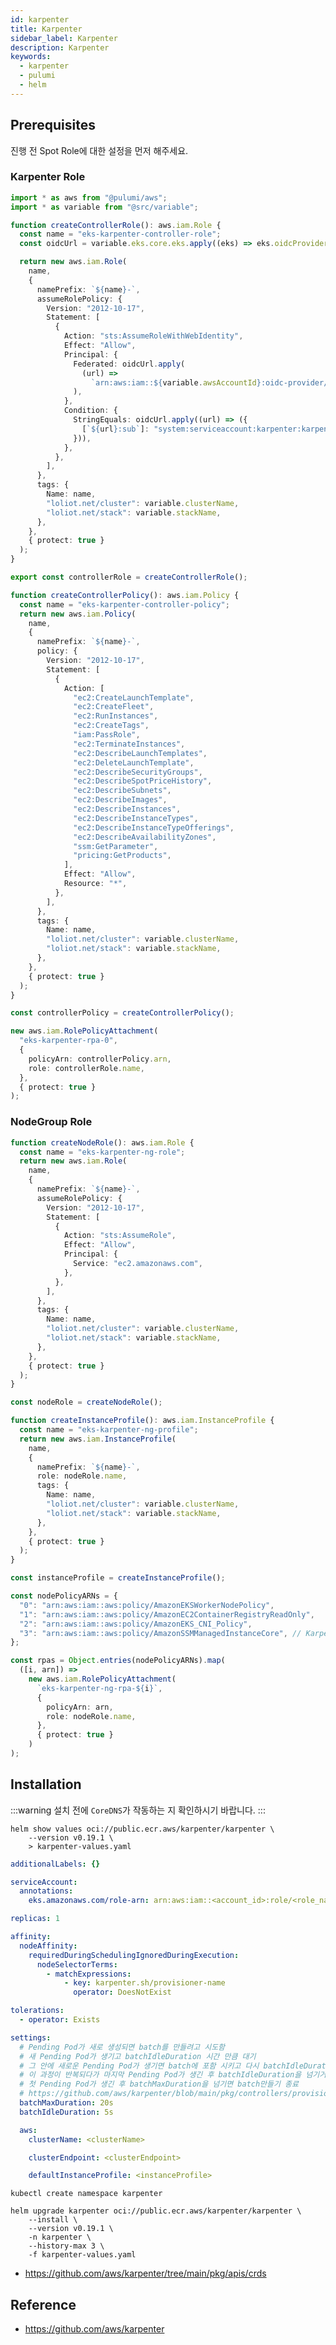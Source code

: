 ```yaml
---
id: karpenter
title: Karpenter
sidebar_label: Karpenter
description: Karpenter
keywords:
  - karpenter
  - pulumi
  - helm
---
```


## Prerequisites

진행 전 Spot Role에 대한 설정을 먼저 해주세요.

### Karpenter Role

```typescript
import * as aws from "@pulumi/aws";
import * as variable from "@src/variable";

function createControllerRole(): aws.iam.Role {
  const name = "eks-karpenter-controller-role";
  const oidcUrl = variable.eks.core.eks.apply((eks) => eks.oidcProvider.url);

  return new aws.iam.Role(
    name,
    {
      namePrefix: `${name}-`,
      assumeRolePolicy: {
        Version: "2012-10-17",
        Statement: [
          {
            Action: "sts:AssumeRoleWithWebIdentity",
            Effect: "Allow",
            Principal: {
              Federated: oidcUrl.apply(
                (url) =>
                  `arn:aws:iam::${variable.awsAccountId}:oidc-provider/${url}`
              ),
            },
            Condition: {
              StringEquals: oidcUrl.apply((url) => ({
                [`${url}:sub`]: "system:serviceaccount:karpenter:karpenter",
              })),
            },
          },
        ],
      },
      tags: {
        Name: name,
        "loliot.net/cluster": variable.clusterName,
        "loliot.net/stack": variable.stackName,
      },
    },
    { protect: true }
  );
}

export const controllerRole = createControllerRole();

function createControllerPolicy(): aws.iam.Policy {
  const name = "eks-karpenter-controller-policy";
  return new aws.iam.Policy(
    name,
    {
      namePrefix: `${name}-`,
      policy: {
        Version: "2012-10-17",
        Statement: [
          {
            Action: [
              "ec2:CreateLaunchTemplate",
              "ec2:CreateFleet",
              "ec2:RunInstances",
              "ec2:CreateTags",
              "iam:PassRole",
              "ec2:TerminateInstances",
              "ec2:DescribeLaunchTemplates",
              "ec2:DeleteLaunchTemplate",
              "ec2:DescribeSecurityGroups",
              "ec2:DescribeSpotPriceHistory",
              "ec2:DescribeSubnets",
              "ec2:DescribeImages",
              "ec2:DescribeInstances",
              "ec2:DescribeInstanceTypes",
              "ec2:DescribeInstanceTypeOfferings",
              "ec2:DescribeAvailabilityZones",
              "ssm:GetParameter",
              "pricing:GetProducts",
            ],
            Effect: "Allow",
            Resource: "*",
          },
        ],
      },
      tags: {
        Name: name,
        "loliot.net/cluster": variable.clusterName,
        "loliot.net/stack": variable.stackName,
      },
    },
    { protect: true }
  );
}

const controllerPolicy = createControllerPolicy();

new aws.iam.RolePolicyAttachment(
  "eks-karpenter-rpa-0",
  {
    policyArn: controllerPolicy.arn,
    role: controllerRole.name,
  },
  { protect: true }
);
```

### NodeGroup Role

```typescript
function createNodeRole(): aws.iam.Role {
  const name = "eks-karpenter-ng-role";
  return new aws.iam.Role(
    name,
    {
      namePrefix: `${name}-`,
      assumeRolePolicy: {
        Version: "2012-10-17",
        Statement: [
          {
            Action: "sts:AssumeRole",
            Effect: "Allow",
            Principal: {
              Service: "ec2.amazonaws.com",
            },
          },
        ],
      },
      tags: {
        Name: name,
        "loliot.net/cluster": variable.clusterName,
        "loliot.net/stack": variable.stackName,
      },
    },
    { protect: true }
  );
}

const nodeRole = createNodeRole();

function createInstanceProfile(): aws.iam.InstanceProfile {
  const name = "eks-karpenter-ng-profile";
  return new aws.iam.InstanceProfile(
    name,
    {
      namePrefix: `${name}-`,
      role: nodeRole.name,
      tags: {
        Name: name,
        "loliot.net/cluster": variable.clusterName,
        "loliot.net/stack": variable.stackName,
      },
    },
    { protect: true }
  );
}

const instanceProfile = createInstanceProfile();

const nodePolicyARNs = {
  "0": "arn:aws:iam::aws:policy/AmazonEKSWorkerNodePolicy",
  "1": "arn:aws:iam::aws:policy/AmazonEC2ContainerRegistryReadOnly",
  "2": "arn:aws:iam::aws:policy/AmazonEKS_CNI_Policy",
  "3": "arn:aws:iam::aws:policy/AmazonSSMManagedInstanceCore", // Karpenter
};

const rpas = Object.entries(nodePolicyARNs).map(
  ([i, arn]) =>
    new aws.iam.RolePolicyAttachment(
      `eks-karpenter-ng-rpa-${i}`,
      {
        policyArn: arn,
        role: nodeRole.name,
      },
      { protect: true }
    )
);
```

## Installation

:::warning
설치 전에 `CoreDNS`가 작동하는 지 확인하시기 바랍니다.
:::

```shell
helm show values oci://public.ecr.aws/karpenter/karpenter \
    --version v0.19.1 \
    > karpenter-values.yaml
```

```yaml tilte="karpenter-values.yaml"
additionalLabels: {}

serviceAccount:
  annotations:
    eks.amazonaws.com/role-arn: arn:aws:iam::<account_id>:role/<role_name>

replicas: 1

affinity:
  nodeAffinity:
    requiredDuringSchedulingIgnoredDuringExecution:
      nodeSelectorTerms:
        - matchExpressions:
            - key: karpenter.sh/provisioner-name
              operator: DoesNotExist

tolerations:
  - operator: Exists

settings:
  # Pending Pod가 새로 생성되면 batch를 만들려고 시도함
  # 새 Pending Pod가 생기고 batchIdleDuration 시간 만큼 대기
  # 그 안에 새로운 Pending Pod가 생기면 batch에 포함 시키고 다시 batchIdleDuration 시간 대기
  # 이 과정이 반복되다가 마지막 Pending Pod가 생긴 후 batchIdleDuration을 넘기거나
  # 첫 Pending Pod가 생긴 후 batchMaxDuration을 넘기면 batch만들기 종료
  # https://github.com/aws/karpenter/blob/main/pkg/controllers/provisioning/batcher.go
  batchMaxDuration: 20s
  batchIdleDuration: 5s

  aws:
    clusterName: <clusterName>

    clusterEndpoint: <clusterEndpoint>

    defaultInstanceProfile: <instanceProfile>
```

```shell
kubectl create namespace karpenter
```

```shell
helm upgrade karpenter oci://public.ecr.aws/karpenter/karpenter \
    --install \
    --version v0.19.1 \
    -n karpenter \
    --history-max 3 \
    -f karpenter-values.yaml
```

- https://github.com/aws/karpenter/tree/main/pkg/apis/crds

## Reference

- https://github.com/aws/karpenter
